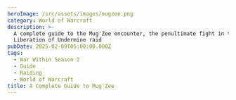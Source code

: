 ```yaml
---
heroImage: /src/assets/images/mugzee.png
category: World of Warcraft
description: >-
  A complete guide to the Mug'Zee encounter, the penultimate fight in the
  Liberation of Undermine raid
pubDate: 2025-02-09T05:00:00.000Z
tags:
  - War Within Season 2
  - Guide
  - Raiding
  - World of Warcraft
title: A Complete Guide to Mug'Zee
---
```

<script src="https://wow.zamimg.com/widgets/power.js" async />
This takes places in a heart-shaped room divided into two sides--red and blue, with Mug'Zee triggering a different ability set based off of how many players are on each side.  Mug's abilities will trigger if the majority of players are on the red side, while Zee triggers if the majority are on the blue side.

Similar to Silken Court, the boss's abilities can be utilized against them to overcome the challenges of this encounter.  Similar to Kurog, the boss will also gain damage and energy over time and require you to switch sides to deplete this energy, or you will be guaranteed to wipe.

At 40%, Mug'Zee will no longer concern themselves with sides, and will utilize their full arsenal independent of the raid's positioning. At this point, it becomes a race to kill the boss before they reach full energy and wipe the raid.

This is a very complex and technical encounter that will test every aspect of your raid's abilities.
# Full List of Boss Abilities for Reference

* <a href="https://www.wowhead.com/ptr-2/spell=461060/spin-to-win" class="wowhead">Head Honcho</a>
* <a href="https://www.wowhead.com/ptr-2/spell=461060/spin-to-win" class="wowhead">Moxie</a>
* <a href="https://www.wowhead.com/ptr-2/spell=461060/spin-to-win" class="wowhead">Elemental Carnage</a>
* <a href="https://www.wowhead.com/ptr-2/spell=461060/spin-to-win" class="wowhead">Uncontrolled Destruction</a>
* <a href="https://www.wowhead.com/ptr-2/spell=461060/spin-to-win" class="wowhead">Double-Minded Fury</a>
* <a href="https://www.wowhead.com/ptr-2/spell=461060/spin-to-win" class="wowhead">Elemental Calamity</a>
* <a href="https://www.wowhead.com/ptr-2/spell=461060/spin-to-win" class="wowhead">Uncontrolled Burn</a>
* <a href="https://www.wowhead.com/ptr-2/spell=461060/spin-to-win" class="wowhead">Earthshaker Gaol</a>
* <a href="https://www.wowhead.com/ptr-2/spell=461060/spin-to-win" class="wowhead">Enraged</a>
* <a href="https://www.wowhead.com/ptr-2/spell=461060/spin-to-win" class="wowhead">Shakedown</a>
* <a href="https://www.wowhead.com/ptr-2/spell=461060/spin-to-win" class="wowhead">Pay Respects</a>
* <a href="https://www.wowhead.com/ptr-2/spell=461060/spin-to-win" class="wowhead">Gaol Break</a>
* <a href="https://www.wowhead.com/ptr-2/spell=461060/spin-to-win" class="wowhead">Shaken Earth</a>
* <a href="https://www.wowhead.com/ptr-2/spell=461060/spin-to-win" class="wowhead">Frostshatter Boots</a>
* <a href="https://www.wowhead.com/ptr-2/spell=461060/spin-to-win" class="wowhead">Frostshatter Spears</a>
* <a href="https://www.wowhead.com/ptr-2/spell=461060/spin-to-win" class="wowhead">Stormfury Finger Gun</a>
* <a href="https://www.wowhead.com/ptr-2/spell=461060/spin-to-win" class="wowhead">Stormfury Cloud</a>
* <a href="https://www.wowhead.com/ptr-2/spell=461060/spin-to-win" class="wowhead">Molten Gold Knuckles</a>
* <a href="https://www.wowhead.com/ptr-2/spell=461060/spin-to-win" class="wowhead">Solid Gold</a>
* <a href="https://www.wowhead.com/ptr-2/spell=461060/spin-to-win" class="wowhead">Golden Drip</a>
* <a href="https://www.wowhead.com/ptr-2/spell=461060/spin-to-win" class="wowhead">Molten Gold Pool</a>
* <a href="https://www.wowhead.com/ptr-2/spell=461060/spin-to-win" class="wowhead">Unstable Crawler Mines</a>
* <a href="https://www.wowhead.com/ptr-2/spell=461060/spin-to-win" class="wowhead">Unstable Cluster Bomb</a>
* <a href="https://www.wowhead.com/ptr-2/spell=461060/spin-to-win" class="wowhead">Searing Shrapnel</a>
* <a href="https://www.wowhead.com/ptr-2/spell=461060/spin-to-win" class="wowhead">Surging Arc</a>
* <a href="https://www.wowhead.com/ptr-2/spell=461060/spin-to-win" class="wowhead">Faulty Wiring</a>
* <a href="https://www.wowhead.com/ptr-2/spell=461060/spin-to-win" class="wowhead">Double Whammy Shot</a>
* <a href="https://www.wowhead.com/ptr-2/spell=461060/spin-to-win" class="wowhead">Perforating Wound</a>
* <a href="https://www.wowhead.com/ptr-2/spell=461060/spin-to-win" class="wowhead">Explosive Payload</a>
* <a href="https://www.wowhead.com/ptr-2/spell=461060/spin-to-win" class="wowhead">Bulletstorm</a>
* <a href="https://www.wowhead.com/ptr-2/spell=461060/spin-to-win" class="wowhead">Static Charge</a>
* <a href="https://www.wowhead.com/ptr-2/spell=461060/spin-to-win" class="wowhead">Spray and Pray</a>
* <a href="https://www.wowhead.com/ptr-2/spell=461060/spin-to-win" class="wowhead">Goblin-Guided Rocket</a>
* <a href="https://www.wowhead.com/ptr-2/spell=461060/spin-to-win" class="wowhead">Hot Mess</a>
* <a href="https://www.wowhead.com/ptr-2/spell=461060/spin-to-win" class="wowhead">Radiation Sickness</a>

# Important Abilities

**Mug (Red Side) -** 

* **Earthshaker Gaol** - Mug will target two players and after several seconds, will deal massive damage to them, but can be split amongst several players, and then lock thems in a **Gaol** with a **Gallagio Goon**. This **Gaol** blocks Line of Sight and can be destroyed by other mechanics the boss uses. If these **Gaols** overlap with any others, or Mug'Zee, the **Goon** will enrage. 
* **Gallagio Goon** - This will spawn with the creation of the **Gaol**. It does have aggro and will melee, though it does not require a tank. It will simply spam cast **Shakedown**, a frontal cone that deals high damage as well as an interruptible cast called **Pay Respects**, which grants the boss a moderate shield that grows over time.
* **Gaol Break** - Defeating the **Goon** you are trapped with triggers this, dealing damage and knocking back all players within the **Gaol**. Colliding with a **Gaol** wall as a result of this knockback will cause the walls to break.  The foundation of the **Gaol** will persist through the rest of the encounter as a damage zone.
* **Frostshatter Boots** - Mug will debuff several players, causing them to take a light DoT but also making them slip'n'slide as their regular movement.  On Heroic, Mug will also launch a **Frostshatter Spear** at these players, dealing lethal damage to them.  **Frostshatter Spears** can be blocked by **Gaol** walls or **Crawler mines**.
* **Stormfury Finger Gun** - Mug will turn towards a random player and channel a frontal cone, dealing high damage to anything within the radius. Random swirlies will also spawn in this area, stunning and dealing light damage to anyone hit.
* **Molten Gold Knuckles** - Mug will strike at his current target, dealing damage in a frontal cone and afflicting anyone hit with Golden Drip. The affected players must continuously run for the duration of this debuff, dropping Molten Gold pools as they do.  If they do not do this, and thus do not rid themselves of stacks of the debuff, they will be stunned for 30 seconds. These pools last for 3 minutes.

**Zee (Blue Side)** - 

* **Unstable Crawler Mines** - Zee will spawn several of these, which will fixate on players and chase them. These cannot be damaged but can be affected by most slows and snares. The only way to destroy them is to run into them or hit them with abilities from Mug. On Heroic, players who physically detonate these mines are also afflicted with a debuff preventing them from soaking another for some time.
* **Unstable Cluster Bomb** - Upon detonation, **Crawler Mines** will spew out several small swirlies that deal very high raid damage if not soaked. Soaking one gives you a healing absorb and a light DoT.
* **Volunteer Rocketeer** - Zee will spawn one of these shortly after engaging his side, and an unknown interval afterwards. These will select a player and after a moderate cast launch a **Goblin Guided Rocket** towards their location. This deals massive damage to the player, but can be split with additional players. Once the cast is successful, it will also leave a fairly large pool of fire behind called **Hot Mess**.  On Heroic and higher, soaking the **Goblin Guided Rocket** prevents players from soaking again for another minute. If this does not hit at least 5 players, it will deal massive damage to the entire raid.
* **Disintegration Beam** - After casting their **Rocket,** the **Volunteer** will channel this on a player. This cannot be interrupted, and the damage of this spell increases every second, which is the same interval in which it ticks. It can channel for up to 12 seconds, but it will kill a player at roughly the ~6-8 second mark and be unhealable past that point.
* **Spray and Pray** - Mug'Zee will aim towards a random player, channeling a frontal cone at them, dealing high damage to anyone who remains in that location.
* **Mk II Electro Shocker** - Two of these will spawn at opposite ends of the blue side. These cannot be moved and cannot be tanked. They will simply spam **Surging Arc**, dealing high raid damage until they die. Once they fall below 80% HP however, they are stunned for 8 seconds and take 100% increased damage.
* **Double Whammy Shot** - Mug'Zee will take aim towards a random ranged player, indicated by a large red line.  The player *closest* to Mug'Zee who is *also* in the line will intercept this attack, taking a massive amount of damage. The original target will take the mitigated damage that the interceptor takes.  The player who intercepts this will also receive a large DoT that persists for 45 seconds which stacks. The original target will then receive an **Explosive Payload**, which deals high damage to anyone within 15 yards, but also detonates any **Crawler Mines** within 15 yards.

Intermission

* **Static Charge** - Mug'Zee will select a random player and charge towards them, dealing light damage to any in his path and also destroying any **Earthshaker Gaols** and **Crawler Mines** in his way.  
* **Bulletstorm** - After reaching the target of his **Static Charge**, Mug'Zee will channel this, rotating two cones of destruction that deal very high damage to anyone caught.

# Strategy (Normal and Heroic)

* While it is up to you and what your raid composition is best at handling, I recommend starting blue side on these difficulties, as it is slightly more restrictive on positioning but easier overall.  You will of course have to deal with both sides no matter what, but the side you begin at you will deal with more times than the one you did not.  You will want to designate fixed positions for the **Gaols** to be soaked at to best conserve room real estate, and split your raid into **Gaol** teams and outside teams.
* One healer is sufficient for each **Gaol**, and if the members of a particular **Gaol** are self sufficient enough they may not even require a healer on these difficulties. However, melee are preferable since there can be a fair amount of movement inside dodging the frontal.
* On Normal, **Frostshatter Boots** must simply be tolerated until it ends, but it is not difficult to deal with. On Heroic and Higher, players must use the various **Gaol** walls to block their **Spears**, but should be careful as one wall can only block one **Spear**--if they overlap with another player, they risk killing players trapped within the **Gaol** walls.
* Players within the **Gaols** should strive to kill their **Goons** as quickly as possible. The Earthshaker **Gaols** come out fairly quickly, and it is likely that if a team is not quick enough the next **Gaols** may be spawned while they are still trapped.
* It should also be agreed upon which direction to be knocked out towards, as it is possible to break all the walls from destroying the **Goon**, which eliminates the walls necessary to use to block the **Spears**.
* Tanks should swap on each **Molten Gold Knuckles**, being careful not to both be struck by it as it is a frontal.  The pools should be dropped in an out of the way location, but be wary that you are not blocked by the **Gaols** and thus unable to move, as this will result in you being stunned. You drop the pools while moving only.
* You will want to swap sides before the boss reaches full energy, but not necessarily just before.  The best time to swap is either just after or just before he begins a new set of mechanics, whichever you find best.  I recommend swapping at around roughly 80 energy on Normal--both sides. On Heroic, you should swap Red->Blue at around 50 energy, and Blue->Red at 60 energy.  The idea is that you want to swap to red side after fully dealing with a **Gaol** set but before the next set comes, and you want to swap to blue side just after a mine set spawns, breaking yourselves out before the mines can reach you.
* For the **Crawler Mines**, on normal these can be mostly yolo detonated without too much worry. Soak as many of the **Cluster Bombs** as you can and focus mostly on having them dealt with as soon as possible. On Heroic and higher, you will want dedicated poppers and need all players to assist with soaking the falling bombs, as even one missed soak can potentially wipe you in between the overwhelming raid damage going out. As of writing, the best way of dealing with these is to have the entire raid group stacked to bait the mine spawns in one location, then root/slow them and move away to keep them mostly together. On Heroic, you will want to immediately pop one Mine, then potentially another if you are confident. Otherwise, you will get a **Goblin Guided Rocket** just after this, and you will need players to focus on soaking that.  Just after this, the boss will target a player with **Double Whammy Shot** and thus you will need the tank to soak this beam, which can be hard to see amongst everything else.  During this time, you should continue staggering mine detonations, and when the target of **Double Whammy Shot** gets their **Explosive Payload**, they should move away and be careful not to detonate any mines.
* The **Mk II Electro Shockers** should be cleaved down and then burned once they fall below 80% HP. You will ideally want to kill them during the stun. For the **Volunteer Rocketeers**, they are also extremely high priority and **must** die before they can channel their Disintegration Beam for too long. On testing, this was not doing the intended damage and could be relatively ignored. For the moment, we will assume this will change on launch.
* At 40% HP, the boss will phase into his intermission. On Normal, you simply want to clean up the room as much as possible while also doing as much damage as you can. On Heroic, you want to fully utilize this time to deal with any lingering **Crawler Mines** or walls, using the boss's charge if need be.  Otherwise, simply dodge the mechanics as they come out and get the boss as low as you can.  
* Once he finishes his intermission, he will begin Phase Three, **Bloodlusting** and gaining 30% haste until death.  You should also pop lust as well, as this will be by far the hardest stage and as it is percent based, there is no reason not to save cooldowns to end this fight as quickly as possible.  You also face a hard enrage in this phase, as he will continue to gain **Moxie** and energy without any way to reset it.
* The fight plays out much the same as it did before, except you have no control over which mechanics happen and when. You must simply do your best with the limited room you have to keep the **Gaols** and **Crawler Mines** from overwhelming you. Depending on the boss's health, you may consider simply keeping the mines cc'ed for the rest of the encounter and only breaking players out of **Gaols**. As there was practically no footage of this phase from most guilds, even on normal, it is difficult to say at this time what the play might be, but I believe it best to kill the first set of **Mk II Electro Shockers**, the first **Rocketeer**, and then only kill 1 of the next **Mk II Shockers** (if another set spawns), and ignore the **Rocketeer** as well and tunnel the boss.  You will be forced to kill the **Goons** as they will wipe the raid if all players leave the **Gaols** through using **Spears**, but this is simply a rapid race to kill the boss before he kills you.

# Mythic Changes

The changes on Mythic transforms an already complex and challenging encounter into a brutal test of coordination, positioning, and adaptability, while massively amping up the pace at which mechanics are thrown at the raid. Overcoming this encounter thus requires an incredibly solid strategy and understanding of the entire fight and the purpose of every strategic choice.

* **Head Honcho**, the mechanic which controls what abilities the boss uses, now only triggers when **ALL** players are on the same side.
* Frostshatter Boots no longer time out after the **Frostshatter Spears** are thrown. Players will continue to slip until they make contact with a **Hot Mess** pool, melting their boots.
* **Mk II Electro Shockers** are now protected by a shield preventing them from taking damage unless hit by a **Stormfury Finger Gun**.
* **Unstable Crawler Mines** can no longer be detonated by players, as it inflicts lethal damage to them. They must now be destroyed by **Gaol** walls and **Frostshatter Spears** exclusively.
* Due to increased scaling, missing even a single soak of **Unstable Cluster Bombs** is now almost a guaranteed wipe.
* **Earthshaker Gaol** walls are no longer destroyed by players colliding into them after the **Goon** is killed, requiring either **Crawler Mines** or **Frostshatter Spears** to break the teams out of their respective **Gaols**.
* During the intermission, Mug'Zee now divides the room in two with an **Electrocution Matrix**, instantly killing any players who come into contact with it for the duration of this phase.

# Mythic Strategy

* I will update this when Liquid and Echo have reached this encounter to provide us with the best solution, but I will attempt to provide early insights based on testing and what I think the most feasible path to success is.
* This time, you will want to start blue side. This is because of the **Mk II Electro Shockers** being unkillable without the **Stormfury Finger gun**.  You will want to swap everyone to red side right after the **Volunteer Rocketeer** begins his **Hot Mess** soak. Be aware that you will be taking an immense amount of damage doing this due to **Head Honcho** triggering back-to-back and having 2 DoTs on the same timer. You will want to place the **Hot Mess** on the red side in an easily reachable spot.
* You will have to deal with soaking the **Gaols**, the **Spears**, then breaking out of the **Gaols** before the **Mines** can reach you. Luckily, as you can CC the mines, this isn't the most difficult thing in the world.  You will be absolutely strapped for healing however at this point, and this is possibly the most difficult point in the fight before phase three as you must break everyone out of **Gaol**->aim the **Stormfury Finger Gun** at the **Shockers** and kill them->kill the **Rocketeer**->begin detonating all the mines and soaking them->cleanse players of **Frostshatter Spears**, and then get ready for the next set of **Gaols**.
* Once both **Shockers** are dead, you must prepare for the next hardest part of the encounter. You will want to leave at least one mine alive, possibly, as you will want to get the next set of **Gaols**, and before they spawn, have the entire raid swap over to blue side. You should aim to place both **Gaols** on blue side, have the tank wait until the **Spears** go out, then step over and trigger **Head Honcho.**
* You will, during extreme raid damage, now need to break the walls, move from the spawning mines and CC them, soak the upcoming **Goblin Guided Rocket**, and then prepare to move back across to red side. You may consider using the **Explosive Payload** to assist in detonating **Crawler Mines** in place of other mechanics.
* At this point, the boss should be nearing intermission, and you will want to aim to phase into it as cleanly as possible.  It is preferable to have as little mines as possible, and using immunities to detonate them at this point is ideal.  There is very little chance that you will have the room entirely clean going into the intermission. It should be agreed upon what side the raid will occupy for the duration of this phase, but if the room is not entirely clean you may need the raid to split to each side to aim the charge through the **Mines/Walls**, and thus you will need enough players where the **Mines** are to soak.
* When the boss reaches Phase Three, pop lust as you did on Heroic and follow much the same strategy as you did there. At this point, you should completely ignore detonating any **Crawler Mines** unless absolutely necessary and aim to kill the boss as quickly as possible.

# Note on Healing

This encounter is a dramatic step up in healing required, due to **Head Honcho** triggering a large amount of raid damage and the accumulating rot and damage increases as each side drags on.  You will want the majority of your raid CDs placed near side swaps and while the **Mk II Electro Shockers** are alive, and will need to keep a careful eye on the players both detonating and soaking **Crawler Mines**.  

As you are out of LoS (Line of Sight) from the rest of the raid while in **Gaols**, it can be frustrating at times, but the healing required while in a **Gaol** is very light and provides you time to regenerate mana before the intense healing spam begins again.

The intermission is overall quite easy to heal and another time to regenerate mana before the insanity that is the final phase, and towards the end of phase three you will be taking an extraordinary amount of damage due to **Moxie**.

# Notes on Tanking

Positioning of Mug'Zee is incredibly important on this encounter, and you need to have a thorough understanding of when and where the boss should be at all times.  In addition, the tank busters on this encounter also are far more than just "taunt on x stack", and require you to have foresight in terms of where to drop the pools and how many CDs you will need to prevent the **Double Whammy** target from being one-shot.  On blue side, you will want to tank the boss on top of **Mk II Electro Shockers** for cleave, and drag it away from **Mines** unless specified by your raid leader.  As a tank, you also can soak these mines and their **Cluster Bombs** rather easily on Normal and Heroic compared to other players, and doing so can vastly lessen the load for the rest of your raid.

On red side, you will want to make sure you have a clear plan for where to drop your pools, and make certain that you avoid getting stunned at all costs. You can somewhat play around having to drop bad pools, but getting stunned will almost certainly lead to deaths or errors that spiral out of control.  Tank the boss along the wall on red side to make it easier for players to drop their **Gaols**, or if the raid leader designates differently, tank the boss relatively close to the **Gaols**, but make certain Mug'Zee himself does not overlap, and you should never enter the **Gaols** yourself.

# Defensive Usage

As this encounter has significantly more damage than any other, defensive usage is critical towards survival.  Good times to personal are mostly if you are soaking **Crawler Mines** or the **Cluster Bombs** they drop, side swaps, or if you have the **Double Whammy Shot**.  The **Goblin Guided Rocket** can also be threatening if you notice there are not that many players soaking with you, so be cognizant of that as well.  If you are unable to find an obstacle to block your **Frostshatter Spear** with, it is possible to live it with a large enough damage reduction (75% or higher, cumulatively) if you are full health, but this is not something I would recommend being in the habit of doing.

# Movement Cooldowns

Movement is best utilized for side swaps, during **Frostshatter Boots**, or when moving away from spawning **Crawler Mines**.  It is also useful during the intermission for **Bulletstorm**, but this is not in general a "dodge" type of fight, and it is more about pre-positioning and knowing where to be. That being said, using movement to aid in players getting into position, like during the spawning of **Earthshaker Gaols** or to soak **Goblin-Guided Rockets**, can prove effective as well to make up for lack of awareness.

# Damage Profile Best Suited for this Encounter

This is largely a single target encounter, with very occasional cleave sprinkled in.  Target swapping and priority damage is the name of the game here, and execute is also very, very good for getting out of the last phase as quickly as possible.  That being said, classes that can do very good single target while also hitting spread targets are definitely quite good here.